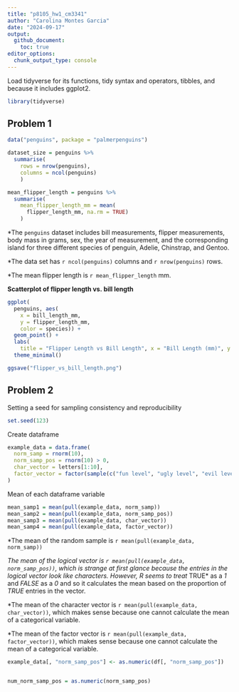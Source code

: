 ```yaml
---
title: "p8105_hw1_cm3341"
author: "Carolina Montes Garcia"
date: "2024-09-17"
output: 
  github_document:
    toc: true 
editor_options: 
  chunk_output_type: console
---
```


Load tidyverse for its functions, tidy syntax and operators, tibbles, and because it includes ggplot2.

```r
library(tidyverse)
```


## Problem 1

```r
data("penguins", package = "palmerpenguins")

dataset_size = penguins %>%
  summarise(
    rows = nrow(penguins), 
    columns = ncol(penguins)
    )

mean_flipper_length = penguins %>%
  summarise(
    mean_flipper_length_mm = mean(
      flipper_length_mm, na.rm = TRUE)
    )
```

*The `penguins` dataset includes bill measurements, flipper measurements, body mass in grams, sex, the year of measurement, and the corresponding island for three different species of penguin, Adelie, Chinstrap, and Gentoo.

*The data set has `r ncol(penguins)` columns and `r nrow(penguins)` rows.

*The mean flipper length is `r mean_flipper_length` mm.


**Scatterplot of flipper length vs. bill length**


```r
ggplot(
  penguins, aes(
    x = bill_length_mm, 
    y = flipper_length_mm, 
    color = species)) +
  geom_point() +
  labs(
    title = "Flipper Length vs Bill Length", x = "Bill Length (mm)", y = "Flipper Length (mm)") +
  theme_minimal()

ggsave("flipper_vs_bill_length.png")
```


## Problem 2

Setting a seed for sampling consistency and reproducibility
```r
set.seed(123)
```

Create dataframe
```r

example_data = data.frame(
  norm_samp = rnorm(10),
  norm_samp_pos = rnorm(10) > 0,
  char_vector = letters[1:10],
  factor_vector = factor(sample(c("fun level", "ugly level", "evil level"), 10, replace = TRUE))
)

```

Mean of each dataframe variable
```r

mean_samp1 = mean(pull(example_data, norm_samp))
mean_samp2 = mean(pull(example_data, norm_samp_pos))
mean_samp3 = mean(pull(example_data, char_vector))
mean_samp4 = mean(pull(example_data, factor_vector))

```

*The mean of the random sample is `r mean(pull(example_data, norm_samp))`

*The mean of the logical vector is `r mean(pull(example_data, norm_samp_pos))`, which is strange at first glance because the entries in the logical vector look like characters. However, R seems to treat *TRUE* as a *1* and *FALSE* as a *0* and so it calculates the mean based on the proportion of *TRUE* entries in the vector. 

*The mean of the character vector is `r mean(pull(example_data, char_vector))`, which makes sense because one cannot calculate the mean of a categorical variable. 

*The mean of the factor vector is `r mean(pull(example_data, factor_vector))`, which makes sense because one cannot calculate the mean of a categorical variable. 

```r
example_data[, "norm_samp_pos"] <- as.numeric(df[, "norm_samp_pos"])


num_norm_samp_pos = as.numeric(norm_samp_pos)

```


